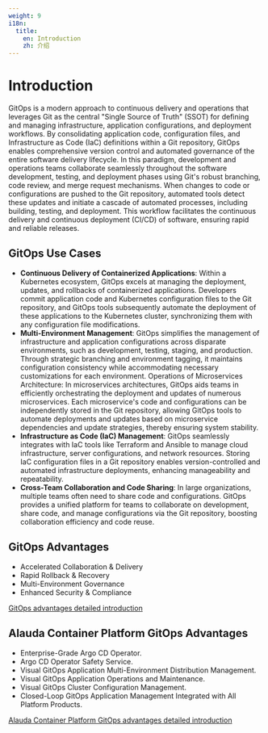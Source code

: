 ```yaml
---
weight: 9
i18n:
  title:
    en: Introduction
    zh: 介绍
---
```


# Introduction

GitOps is a modern approach to continuous delivery and operations that leverages Git as the central "Single Source of Truth" (SSOT) for defining and managing infrastructure, application configurations, and deployment workflows. By consolidating application code, configuration files, and Infrastructure as Code (IaC) definitions within a Git repository, GitOps enables comprehensive version control and automated governance of the entire software delivery lifecycle. In this paradigm, development and operations teams collaborate seamlessly throughout the software development, testing, and deployment phases using Git's robust branching, code review, and merge request mechanisms. When changes to code or configurations are pushed to the Git repository, automated tools detect these updates and initiate a cascade of automated processes, including building, testing, and deployment. This workflow facilitates the continuous delivery and continuous deployment (CI/CD) of software, ensuring rapid and reliable releases.

## GitOps Use Cases
- **Continuous Delivery of Containerized Applications**: Within a Kubernetes ecosystem, GitOps excels at managing the deployment, updates, and rollbacks of containerized applications. Developers commit application code and Kubernetes configuration files to the Git repository, and GitOps tools subsequently automate the deployment of these applications to the Kubernetes cluster, synchronizing them with any configuration file modifications.
- **Multi-Environment Management**: GitOps simplifies the management of infrastructure and application configurations across disparate environments, such as development, testing, staging, and production. Through strategic branching and environment tagging, it maintains configuration consistency while accommodating necessary customizations for each environment.
Operations of Microservices Architecture: In microservices architectures, GitOps aids teams in efficiently orchestrating the deployment and updates of numerous microservices. Each microservice's code and configurations can be independently stored in the Git repository, allowing GitOps tools to automate deployments and updates based on microservice dependencies and update strategies, thereby ensuring system stability.
- **Infrastructure as Code (IaC) Management**: GitOps seamlessly integrates with IaC tools like Terraform and Ansible to manage cloud infrastructure, server configurations, and network resources. Storing IaC configuration files in a Git repository enables version-controlled and automated infrastructure deployments, enhancing manageability and repeatability.
- **Cross-Team Collaboration and Code Sharing**: In large organizations, multiple teams often need to share code and configurations. GitOps provides a unified platform for teams to collaborate on development, share code, and manage configurations via the Git repository, boosting collaboration efficiency and code reuse.


## GitOps Advantages

- Accelerated Collaboration & Delivery
- Rapid Rollback & Recovery 
- Multi-Environment Governance 
- Enhanced Security & Compliance

[GitOps advantages detailed introduction](../gitops/concept/gitops_concept_infro.mdx#gitops-advantage)

## Alauda Container Platform GitOps Advantages

- Enterprise-Grade Argo CD Operator.
- Argo CD Operator Safety Service.
- Visual GitOps Application Multi-Environment Distribution Management.
- Visual GitOps Application Operations and Maintenance.
- Visual GitOps Cluster Configuration Management.
- Closed-Loop GitOps Application Management Integrated with All Platform Products.

[Alauda Container Platform GitOps advantages detailed introduction](../gitops/concept/alauda_gitops_concept_info/alauda_gitops_concept_argocd.mdx#alauda-gitops-advantage)
